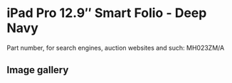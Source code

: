 
# iPad Pro 12.9″ Smart Folio - Deep Navy

Part number, for search engines, auction websites and such: MH023ZM/A

## Image gallery

<div style={{ width: '100%', maxWidth: '768px' }}>
<GalleryComponent
    images={[
      {
        original: "/everysource/MH023.webp",
        thumbnail: "/everypreview/MH023.webp",
      }
    ]}
  />
</div>
